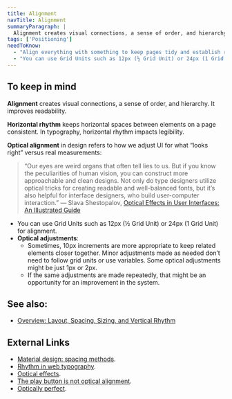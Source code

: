 ```yaml
---
title: Alignment
navTitle: Alignment
summaryParagraph: |
  Alignment creates visual connections, a sense of order, and hierarchy. Horizontal rhythm keeps horizontal spaces between elements on a page consistent.
tags: ['Positioning']
needToKnow:
  - "Align everything with something to keep pages tidy and establish relationships between elements."
  - "You can use Grid Units such as 12px (½ Grid Unit) or 24px (1 Grid Unit) for alignment."
---
```


## To keep in mind

**Alignment** creates visual connections, a sense of order, and hierarchy. It improves readability.

**Horizontal rhythm** keeps horizontal spaces between elements on a page consistent. In typography, horizontal rhythm impacts legibility.

**Optical alignment** in design refers to how we adjust UI for what “looks right” versus real measurements:

> “Our eyes are weird organs that often tell lies to us. But if you know the peculiarities of human vision, you can construct more approachable and clean designs. Not only do type designers utilize optical tricks for creating readable and well-balanced fonts, but it’s also helpful for interface designers, who build user-computer interaction.”
> — Slava Shestopalov, [Optical Effects in User Interfaces: An Illustrated Guide](https://medium.muz.li/optical-effects-9fca82b4cd9a)

* You can use Grid Units such as 12px (½ Grid Unit) or 24px (1 Grid Unit) for alignment.
* **Optical adjustments**: 
    * Sometimes, 10px increments are more appropriate to keep related elements closer together. Minor adjustments made as needed don’t need to follow grid units or use variables. Some optical adjustments might be just 1px or 2px. 
    * If the same adjustments are made repeatedly, that might be an opportunity for an improvement in the system.

## See also:

- [Overview: Layout, Spacing, Sizing, and Vertical Rhythm](/guidelines/layout-spacing-sizing-vertical-rhythm)

## External Links

- [Material design: spacing methods](https://material.io/design/layout/spacing-methods.html#spacing).
- [Rhythm in web typography](https://betterwebtype.com/rhythm-in-web-typography).
- [Optical effects](https://medium.muz.li/optical-effects-9fca82b4cd9a).
- [The play button is not optical alignment](https://medium.com/@erqiudao/the-play-button-is-not-optical-alignment-4cea11bda175).
- [Optically perfect](https://rafaltomal.com/optically-perfect/).

